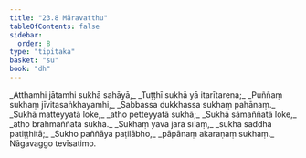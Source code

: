 ```yaml
---
title: "23.8 Māravatthu"
tableOfContents: false
sidebar:
  order: 8
type: "tipitaka"
basket: "su"
book: "dh"
---
```



<DynamicBreadcrumb />

<Division number="331" book="dh" bookNo="18" page="60">

<Paragraph number="356" type="verses" book="dh">
_Atthamhi jātamhi sukhā sahāyā,_  
_Tuṭṭhī sukhā yā itarītarena;_  
_Puññaṃ sukhaṃ jīvitasaṅkhayamhi,_  
_Sabbassa dukkhassa sukhaṃ pahānaṃ._  

</Paragraph>

</Division>
<Division number="332" book="dh" bookNo="18" page="61">

<Paragraph number="357" type="verses" book="dh">
_Sukhā matteyyatā loke,_  
_atho petteyyatā sukhā;_  
_Sukhā sāmaññatā loke,_  
_atho brahmaññatā sukhā._  

</Paragraph>

</Division>
<Division number="333" book="dh" bookNo="18" page="61">

<Paragraph number="358" type="verses" book="dh">
_Sukhaṃ yāva jarā sīlaṃ,_  
_sukhā saddhā patiṭṭhitā;_  
_Sukho paññāya paṭilābho,_  
_pāpānaṃ akaraṇaṃ sukhaṃ._  


</Paragraph>
</Division>

<Paragraph number="359" type="center" book="dh">
Nāgavaggo tevīsatimo.
</Paragraph>